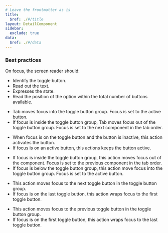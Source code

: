 ```yaml
---
# Leave the frontmatter as is
title:
  $ref: ./#/title
layout: DetailComponent
sidebar:
  exclude: true
data:
  $ref: ./#/data
---
```


### Best practices

On focus, the screen reader should:

- Identify the toggle button.
- Read out the text.
- Expresses the state.
- Read the position of the option within the total number of buttons available.

<KeyboardControls>
<KeyboardControl keyOrCombos="Tab">

- Tab moves focus into the toggle button group. Focus is set to the active button.
- If focus is inside the toggle button group, Tab moves focus out of the toggle button group. Focus is set to the next component in the tab order.

</KeyboardControl>
<KeyboardControl keyOrCombos="Space / Enter">

- When focus is on the toggle button and the button is inactive, this action activates the button.
- If focus is on an active button, this actions keeps the button active.

</KeyboardControl>
<KeyboardControl keyOrCombos="Shift + Tab">

- If focus is inside the toggle button group, this action moves focus out of the component. Focus is set to the previous component in the tab order.
- If focus is below the toggle button group, this action move focus into the toggle button group. Focus is set to the active button.

</KeyboardControl>
<KeyboardControl keyOrCombos="Right arrow / Down arrow">

- This action moves focus to the next toggle button in the toggle button group.
- If focus is on the last toggle button, this action wraps focus to the first toggle button.

</KeyboardControl>
<KeyboardControl keyOrCombos="Left arrow / Up arrow">

- This action moves focus to the previous toggle button in the toggle button group.
- If focus is on the first toggle button, this action wraps focus to the last toggle button.

</KeyboardControl>
</KeyboardControls>
